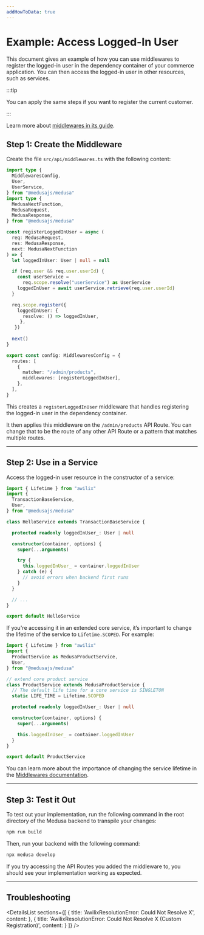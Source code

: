 ```yaml
---
addHowToData: true
---
```



# Example: Access Logged-In User

This document gives an example of how you can use middlewares to register the logged-in user in the dependency container of your commerce application. You can then access the logged-in user in other resources, such as services.

:::tip

You can apply the same steps if you want to register the current customer.

:::

Learn more about [middlewares in its guide](./add-middleware.mdx).

## Step 1: Create the Middleware

Create the file `src/api/middlewares.ts` with the following content:

```ts title="src/api/middlewares.ts"
import type { 
  MiddlewaresConfig, 
  User, 
  UserService,
} from "@medusajs/medusa"
import type { 
  MedusaNextFunction, 
  MedusaRequest, 
  MedusaResponse,
} from "@medusajs/medusa"

const registerLoggedInUser = async (
  req: MedusaRequest, 
  res: MedusaResponse, 
  next: MedusaNextFunction
) => {
  let loggedInUser: User | null = null

  if (req.user && req.user.userId) {
    const userService = 
      req.scope.resolve("userService") as UserService
    loggedInUser = await userService.retrieve(req.user.userId)
  }

  req.scope.register({
    loggedInUser: {
      resolve: () => loggedInUser,
     },
   })
  
  next()
}

export const config: MiddlewaresConfig = {
  routes: [
    {
      matcher: "/admin/products",
      middlewares: [registerLoggedInUser],
    },
  ],
}
```

This creates a `registerLoggedInUser` middleware that handles registering the logged-in user in the dependency container.

It then applies this middleware on the `/admin/products` API Route. You can change that to be the route of any other API Route or a pattern that matches multiple routes.

---

## Step 2: Use in a Service

Access the logged-in user resource in the constructor of a service:

<!-- eslint-disable prefer-rest-params -->

```ts
import { Lifetime } from "awilix"
import { 
  TransactionBaseService, 
  User,
} from "@medusajs/medusa"

class HelloService extends TransactionBaseService {

  protected readonly loggedInUser_: User | null

  constructor(container, options) {
    super(...arguments)

    try {
      this.loggedInUser_ = container.loggedInUser
    } catch (e) {
      // avoid errors when backend first runs
    }
  }

  // ...
}

export default HelloService
```

If you're accessing it in an extended core service, it’s important to change the lifetime of the service to `Lifetime.SCOPED`. For example:

<!-- eslint-disable prefer-rest-params -->

```ts
import { Lifetime } from "awilix"
import { 
  ProductService as MedusaProductService, 
  User, 
} from "@medusajs/medusa"

// extend core product service
class ProductService extends MedusaProductService {
  // The default life time for a core service is SINGLETON
  static LIFE_TIME = Lifetime.SCOPED

  protected readonly loggedInUser_: User | null

  constructor(container, options) {
    super(...arguments)

    this.loggedInUser_ = container.loggedInUser
  }
}

export default ProductService
```

You can learn more about the importance of changing the service lifetime in the [Middlewares documentation](./add-middleware.mdx#note-about-services-lifetime).

---

## Step 3: Test it Out

To test out your implementation, run the following command in the root directory of the Medusa backend to transpile your changes:

```bash npm2yarn
npm run build
```

Then, run your backend with the following command:

```bash npm2yarn
npx medusa develop
```

If you try accessing the API Routes you added the middleware to, you should see your implementation working as expected.

---

## Troubleshooting

<DetailsList 
  sections={[
    {
      title: 'AwilixResolutionError: Could Not Resolve X',
      content: <ServiceLifetimeSection />
    },
    {
      title: 'AwilixResolutionError: Could Not Resolve X (Custom Registration)',
      content: <CustomRegistrationSection />
    }
  ]}
/>
